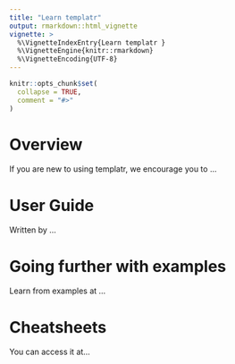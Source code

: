 ```yaml
---
title: "Learn templatr"
output: rmarkdown::html_vignette
vignette: >
  %\VignetteIndexEntry{Learn templatr }
  %\VignetteEngine{knitr::rmarkdown}
  %\VignetteEncoding{UTF-8}
---
```


```r
knitr::opts_chunk$set(
  collapse = TRUE,
  comment = "#>"
)
```

# Overview

If you are new to using templatr, we encourage you to ...

# User Guide

Written by ...

# Going further with examples

Learn from examples at ...

# Cheatsheets

You can access it at... 
